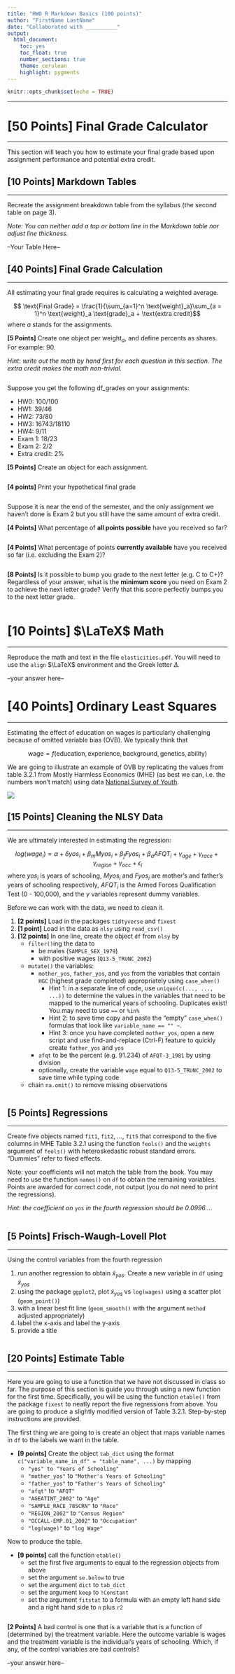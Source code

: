 ```yaml
---
title: "HW0 R Markdown Basics (100 points)"
author: "FirstName LastName"
date: "Collaborated with __________"
output: 
  html_document:
    toc: yes
    toc_float: true
    number_sections: true
    theme: cerulean
    highlight: pygments
---
```




```r
knitr::opts_chunk$set(echo = TRUE)
```

********************************************************************************


# **[50 Points]** Final Grade Calculator
********************************************************************************


This section will teach you how to estimate your final grade based upon
assignment performance and potential extra credit.

## **[10 Points]** Markdown Tables
********************************************************************************

Recreate the assignment breakdown table from the syllabus (the second table on page 3). 

*Note: You can neither add a top or bottom line in the Markdown table nor adjust line thickness.*

--Your Table Here--


## **[40 Points]** Final Grade Calculation
********************************************************************************

All estimating your final grade requires is calculating a weighted average.

$$ \text{Final Grade} = \frac{1}{\sum_{a=1}^n \text{weight}_a}\sum_{a = 1}^n \text{weight}_a \text{grade}_a + \text{extra credit}$$
where $a$ stands for the assignments. 


**[5 Points]** Create one object per $\text{weight}_a$, and define percents as shares. 
For example: $90% = 0.9$.

*Hint: write out the math by hand first for each question in this section. The extra credit makes the math non-trivial.*



```r

```


Suppose you get the following df_grades on your assignments:

- HW0: 100/100
- HW1: 39/46
- HW2: 73/80
- HW3: 16743/18110
- HW4: 9/11
- Exam 1: 18/23
- Exam 2: 2/2
- Extra credit: 2%

**[5 Points]** Create an object for each assignment.



```r

```

**[4 points]** Print your hypothetical final grade

```r

```

Suppose it is near the end of the semester, and the only assignment we haven't done is Exam 2 but you still have the same amount of extra credit. 


**[4 Points]** What percentage of **all points possible** have you received so far?

```r

```


**[4 Points]** What percentage of points **currently available** have you received so far (i.e. excluding the Exam 2)?

```r

```

**[8 Points]** Is it possible to bump you grade to the next letter (e.g. C to C+)?
Regardless of your answer, what is the **minimum score** you need on Exam 2 to achieve the next letter grade?
Verify that this score perfectly bumps you to the next letter grade.

```r

```






# **[10 Points]** $\LaTeX$ Math
********************************************************************************

Reproduce the math and text in the file `elasticities.pdf`. 
You will need to use the `align` $\LaTeX$ environment and the Greek letter $\Delta$.

--your answer here--



# **[40 Points]** Ordinary Least Squares
********************************************************************************

Estimating the effect of education on wages is particularly challenging because of omitted variable bias (OVB).
We typically think that

$$\text{wage} = f(\text{education}, \text{experience}, \text{background}, \text{genetics}, \text{ability})$$

We are going to illustrate an example of OVB by replicating the values from table 3.2.1 from Mostly Harmless Economics (MHE) (as best we can, i.e. the numbers won't match) using data [National Survey of Youth](https://www.nlsinfo.org/investigator/pages/login).

![](MHE Table 3.2.1.png)


## **[15 Points]** Cleaning the NLSY Data
********************************************************************************

We are ultimately interested in estimating the regression:

$$log(wage_i) = \alpha + \delta yos_i + \beta_m Myos_i + \beta_f Fyos_i + \beta_a AFQT_i + \gamma_{age} + \gamma_{race} + \gamma_{region} + \gamma_{occ} + \epsilon_i $$
where $yos_i$ is years of schooling, $Myos_i$ and $Fyos_i$ are mother's and father's years of schooling respectively, $AFQT_i$ is the Armed Forces Qualification Test (0 - 100,000), and the $\gamma$ variables represent dummy variables.


Before we can work with the data, we need to clean it. 

1. **[2 points]** Load in the packages `tidtyverse` and `fixest`
2. **[1 point]** Load in the data as `nlsy` using `read_csv()`
3. **[12 points]** In one line, create the object `df` from `nlsy` by
    - `filter()`ing the data to  
        - be males (`SAMPLE_SEX_1979`) 
        - with positive wages (`Q13-5_TRUNC_2002`)
    - `mutate()` the variables:
        - `mother_yos`, `father_yos`, and `yos` from the variables that contain `HGC` (highest grade completed) appropriately using `case_when()`
            - Hint 1: in a separate line of code, use `unique(c(..., ..., ...))` to determine the values in the variables that need to be mapped to the numerical years of schooling. Duplicates exist! You may need to use `==` or `%in%`
            - Hint 2: to save time copy and paste the "empty" `case_when()` formulas that look like `variable_name == "" ~ `.
            - Hint 3: once you have completed `mother_yos`, open a new script and use find-and-replace (Ctrl-F) feature to quickly create `father_yos` and `yos`
        - `afqt` to be the percent (e.g. 91.234) of `AFQT-3_1981` by using division
        - optionally, create the variable `wage` equal to `Q13-5_TRUNC_2002` to save time while typing code
    - chain `na.omit()` to remove missing observations




```r

```

## **[5 Points]** Regressions
********************************************************************************

Create five objects named `fit1`, `fit2`, ..., `fit5` that correspond to the five columns in MHE Table 3.2.1 using the function `feols()` and the `weights` argument of `feols()` with heteroskedastic robust standard errors.
"Dummies" refer to fixed effects.

Note: your coefficients will not match the table from the book.
You may need to use the function `names()` on `df` to obtain the remaining variables.
Points are awarded for correct code, not output (you do not need to print the regressions).



*Hint: the coefficient on* `yos` *in the fourth regression should be 0.0996...*.

```r


```

## **[5 Points]** Frisch-Waugh-Lovell Plot
********************************************************************************

Using the control variables from the fourth regression

1. run another regression to obtain $\tilde{x}_{yos}$. Create a new variable in `df` using $\tilde{x}_{yos}$
2. using the package `ggplot2`, plot $\tilde{x}_{yos}$ vs `log(wages)` using a scatter plot (`geom_point()`) 
3. with a linear best fit line (`geom_smooth()` with the argument `method` adjusted appropriately) 
4. label the x-axis and label the y-axis
5. provide a title



```r

```

## **[20 Points]** Estimate Table
********************************************************************************

Here you are going to use a function that we have not discussed in class so far.
The purpose of this section is guide you through using a new function for the first time.
Specifically, you will be using the function `etable()` from the package `fixest` to neatly report the five regressions from above.
You are going to produce a slightly modified version of Table 3.2.1.
Step-by-step instructions are provided. 



The first thing we are going to is create an object that maps variable names in `df` to the labels we want in the table.

- **[9 points]**  Create the object `tab_dict` using the format `c("variable_name_in_df" = "table_name", ...)` by mapping
    - `"yos" to "Years of Schooling"`
    - `"mother_yos"` to `"Mother's Years of Schooling"`
    - `"father_yos"` to `"Father's Years of Schooling"`
    - `"afqt"` to `"AFQT"`
    - `"AGEATINT_2002"` to `"Age"`
    - `"SAMPLE_RACE_78SCRN"` to `"Race"`
    - `"REGION_2002"` to `"Census Region"`
    - `"OCCALL-EMP.01_2002"` to `"Occupation"`
    - `"log(wage)"` to `"log Wage"`

Now to produce the table.

- **[9 points]** call the function `etable()`
    - set the first five arguments to equal to the regression objects from above
    - set the argument `se.below` to true
    - set the argument `dict` to `tab_dict`
    - set the argument `keep` to `!Constant`
    - set the argument `fitstat` to a formula with an empty left hand side and a right hand side to `n` plus `r2`




```r

```

**[2 Points]** A bad control is one that is a variable that is a function of (determined by) the treatment variable.
Here the outcome variable is wages and the treatment variable is the individual's years of schooling. 
Which, if any, of the control variables are bad controls?

--your answer here--